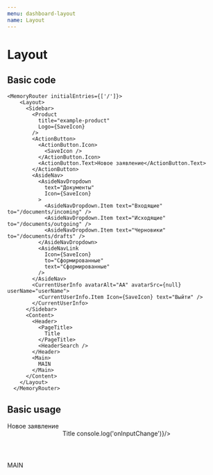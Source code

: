 ```yaml
---
menu: dashboard-layout
name: Layout
---
```




# Layout

<Props of={Layout} />

## Basic code

```
<MemoryRouter initialEntries={['/']}>
    <Layout>
      <Sidebar>
        <Product
          title="example-product"
          Logo={SaveIcon}
        />
        <ActionButton>
          <ActionButton.Icon>
            <SaveIcon />
          </ActionButton.Icon>
          <ActionButton.Text>Новое заявление</ActionButton.Text>
        </ActionButton>
        <AsideNav>
          <AsideNavDropdown
            text="Документы"
            Icon={SaveIcon}
          >
            <AsideNavDropdown.Item text="Входящие" to="/documents/incoming" />
            <AsideNavDropdown.Item text="Исходящие" to="/documents/outgoing" />
            <AsideNavDropdown.Item text="Черновики" to="/documents/drafts" />
          </AsideNavDropdown>
          <AsideNavLink
            Icon={SaveIcon}
            to="Сформированные"
            text="Сформированные"
          />        
        </AsideNav>
        <CurrentUserInfo avatarAlt="AA" avatarSrc={null} userName="userName">
          <CurrentUserInfo.Item Icon={SaveIcon} text="Выйти" />
        </CurrentUserInfo>
      </Sidebar>
      <Content>
        <Header>
          <PageTitle>
            Title
          </PageTitle>
          <HeaderSearch />
        </Header>
        <Main>
          MAIN
        </Main>
      </Content>
    </Layout>
  </MemoryRouter>
```

## Basic usage

<Playground>
<MemoryRouter initialEntries={['/']}>
<Layout>
      <Sidebar>
        <Product
          title="example-product"
          Logo={SaveIcon}
        />
        <ActionButton>
          <ActionButton.Icon>
            <SaveIcon />
          </ActionButton.Icon>
          <ActionButton.Text>Новое заявление</ActionButton.Text>
        </ActionButton>
        <AsideNav>
          <AsideNavDropdown
            text="Документы"
            Icon={SaveIcon}
          >
            <AsideNavDropdown.Item text="Входящие" to="/documents/incoming" />
            <AsideNavDropdown.Item text="Исходящие" to="/documents/outgoing" />
            <AsideNavDropdown.Item text="Черновики" to="/documents/drafts" />
          </AsideNavDropdown>
          <AsideNavLink
            Icon={SaveIcon}
            to="Сформированные"
            text="Сформированные"
          />        
        </AsideNav>
        <CurrentUserInfo avatarAlt="AA" avatarSrc={null} userName="userName">
          <CurrentUserInfo.Item Icon={SaveIcon} text="Выйти" />
        </CurrentUserInfo>
      </Sidebar>
      <Content>
        <Header>
          <PageTitle>
            Title
          </PageTitle>
          <HeaderSearch onInputChange={() => console.log('onInputChange')}/>
        </Header>
        <Main>
          MAIN
        </Main>
      </Content>
    </Layout>
    </MemoryRouter>
</Playground>

